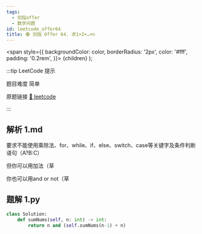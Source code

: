 ```yaml
---
tags:
  - 剑指offer
  - 数学问题
id: leetcode_offer64
title: 🟢 剑指 Offer 64. 求1+2+…+n
---
```


  <span
    style={{
      backgroundColor: color,
      borderRadius: '2px',
      color: '#fff',
      padding: '0.2rem',
    }}>
    {children}
  </span>
);

:::tip LeetCode 提示

题目难度 <Highlight color="#00b8a3">简单</Highlight>

原题链接 [🔗 leetcode](https://leetcode-cn.com/problems/qiu-12n-lcof/)

:::



## 解析 1.md

 要求不能使用乘除法、for、while、if、else、switch、case等关键字及条件判断语句（A?B:C）

但你可以用加法（草

你也可以用and or not（草



## 题解 1.py

```py
class Solution:
    def sumNums(self, n: int) -> int:
        return n and (self.sumNums(n-1) + n)
```


